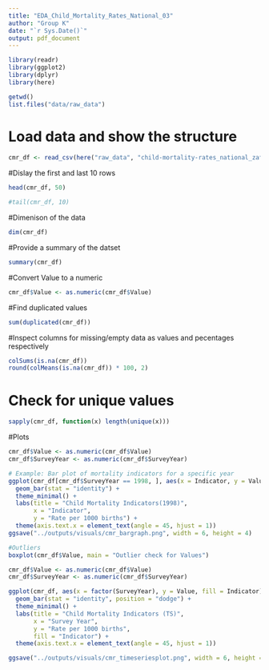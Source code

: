 ```yaml
---
title: "EDA_Child_Mortality_Rates_National_03"
author: "Group K"
date: "`r Sys.Date()`"
output: pdf_document
---
```

```r
library(readr)
library(ggplot2)
library(dplyr)
library(here)

getwd()
list.files("data/raw_data")
```

# Load data and show the structure 
```r
cmr_df <- read_csv(here("raw_data", "child-mortality-rates_national_zaf.csv"))
```
#Dislay the first and last 10 rows
```r
head(cmr_df, 50)

#tail(cmr_df, 10)
```

#Dimenison of the data
```r
dim(cmr_df)
```
#Provide a summary of the datset
```r
summary(cmr_df)
```
#Convert Value to a numeric
```r
cmr_df$Value <- as.numeric(cmr_df$Value)
```
#Find duplicated values 
```r
sum(duplicated(cmr_df))
```
#Inspect columns for missing/empty data as values and pecentages respectively
```r
colSums(is.na(cmr_df))
round(colMeans(is.na(cmr_df)) * 100, 2)
```

# Check for unique values
```r
sapply(cmr_df, function(x) length(unique(x)))

```
#Plots
```r

cmr_df$Value <- as.numeric(cmr_df$Value)
cmr_df$SurveyYear <- as.numeric(cmr_df$SurveyYear)

# Example: Bar plot of mortality indicators for a specific year
ggplot(cmr_df[cmr_df$SurveyYear == 1998, ], aes(x = Indicator, y = Value, fill = Indicator)) +
  geom_bar(stat = "identity") +
  theme_minimal() +
  labs(title = "Child Mortality Indicators(1998)",
       x = "Indicator",
       y = "Rate per 1000 births") +
  theme(axis.text.x = element_text(angle = 45, hjust = 1))
ggsave("../outputs/visuals/cmr_bargraph.png", width = 6, height = 4)

#Outliers
boxplot(cmr_df$Value, main = "Outlier check for Values")

```

```r

cmr_df$Value <- as.numeric(cmr_df$Value)
cmr_df$SurveyYear <- as.numeric(cmr_df$SurveyYear)

ggplot(cmr_df, aes(x = factor(SurveyYear), y = Value, fill = Indicator)) +
  geom_bar(stat = "identity", position = "dodge") +
  theme_minimal() +
  labs(title = "Child Mortality Indicators (TS)",
       x = "Survey Year",
       y = "Rate per 1000 births",
       fill = "Indicator") +
  theme(axis.text.x = element_text(angle = 45, hjust = 1))

ggsave("../outputs/visuals/cmr_timeseriesplot.png", width = 6, height = 4)

```

